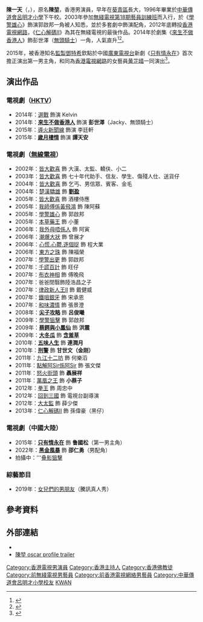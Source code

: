 {{藝人
| 姓名 = 陳一天
| 本名 = 陳堃
| 類型 = 男演員
| 英文名 = Oscar Chan
| 綽號 =  堃堃、無頭騎士、TVB韋舒亞
| 出生日期 = {{birth_date_and _age|1984|11|16}}
| 出生地點 = {{HKG-1959}}
| 國籍 = {{CNHK}}
| 籍貫 = 
| 語言 = [[粵語|粵語]]、[[國語|國語]]
| 教育程度 = 
| 母校 = [[中華傳道會呂明才小學|中華傳道會呂明才小學]]
| 音樂類型 = 
| 職業 = [[演員|演員]]
| 活躍年代 = 2002年至今 
| 唱片公司 = 
| 經紀公司 = [[HKTV|香港電視]]
| 相關團體 = 
| 網站 =
|宗教信仰 = [[佛教|佛教]]
| imdb = 4536247
}}

'''陳一天'''（{{lang-en|Oscar Chan Yat Tin}}，{{bd|1984年|11月16日|catIdx=S陳}}），原名'''陳堃'''，香港男演員，早年在[[葵青區|葵青區]]長大，1996年畢業於[[中華傳道會呂明才小學|中華傳道會呂明才小學]]下午校。2003年參加[[無綫電視藝員訓練班|無綫電視第18期藝員訓練班]]而入行，於《[[學警雄心|學警雄心]]》飾演郭啟邦一角被人知悉，並於多套劇中飾演配角，2012年底轉投[[香港電視網路|香港電視網路]]，《[[仁心解碼II|仁心解碼II]]》為其在無綫電視的最後作品。2014年於劇集《[[來生不做香港人|來生不做香港人]]》飾彭世澤（[[無頭騎士|無頭騎士]]）一角，人氣直升<ref>{{Cite web |url=http://hk.apple.nextmedia.com/supplement/travel/art/20150102/18988253 |title=【壹週刊】終於有嘢玩無頭騎士陳堃反轉嘉年華 |accessdate=2015-01-16 |archive-date=2015-01-04 |archive-url=https://web.archive.org/web/20150104205141/http://hk.apple.nextmedia.com/supplement/travel/art/20150102/18988253 |dead-url=no }}</ref><ref>{{Cite web |url=http://hk.apple.nextmedia.com/entertainment/art/20150112/18999361 |title=【壹週刊】馮仁昭四圍超：鄧特希欽點　無頭騎士擔正 |accessdate=2015-01-15 |archive-date=2015-01-15 |archive-url=https://web.archive.org/web/20150115163821/http://hk.apple.nextmedia.com/entertainment/art/20150112/18999361 |dead-url=no }}</ref>。

2015年，被香港知名[[監製|監製]][[鄧特希|鄧特希]]欽點於中國[[廣東電視台|廣東電視台]]新劇《[[只有情永在|只有情永在]]》首次擔正演出第一男主角，和同為[[香港電視網路|香港電視網路]]的女藝員[[黄芷晴|黄芷晴]]一同演出<ref>{{Cite web |url=http://ent.people.com.cn/n/2015/0112/c1012-26369696.html |title=《只有情永在》香港开机 黄日华女儿黄芷晴加盟 |accessdate=2015-01-15 |archive-date=2015-01-15 |archive-url=https://web.archive.org/web/20150115164032/http://ent.people.com.cn/n/2015/0112/c1012-26369696.html |dead-url=no }}</ref>。

==演出作品==
===電視劇（[[香港電視網路|HKTV]]）===
*2014年：[[選戰|選戰]] 飾演 Kelvin 
*2014年：'''[[來生不做香港人|來生不做香港人]]''' 飾演 '''彭世澤'''（Jacky、無頭騎士）
*2015年：[[導火新聞線|導火新聞線]] 飾演 李廷軒
*2015年：'''[[歲月樓情|歲月樓情]]''' 飾演 '''譚天安'''

===電視劇（[[無線電視|無線電視]]）===
*2002年：[[皆大歡喜_(古裝電視劇)|皆大歡喜]] 飾 大漢、太監、轎伕、小二
*2003年：[[皆大歡喜_(時裝電視劇)|皆大歡喜]] 飾 七十年代助手、信友、學生、傷殘人仕、送貨仔
*2004年：[[皆大歡喜_(時裝電視劇)|皆大歡喜]] 飾 乞丐、男信眾、賓客、金毛
*2004年：[[楚漢驕雄|楚漢驕雄]] 飾 '''[[劉盈|劉盈]]'''
*2005年：[[皆大歡喜_(時裝電視劇)|皆大歡喜]] 飾 酒樓侍應
*2005年：[[我師傅係黃飛鴻|我師傅係黃飛鴻]] 飾 陳阿蘇
*2005年：[[學警雄心|學警雄心]] 飾 郭啟邦
*2005年：[[本草藥王|本草藥王]] 飾 小董
*2006年：[[我外母唔係人|我外母唔係人]] 飾 阿寅
*2006年：[[潮爆大狀|潮爆大狀]] 飾 曾展才
*2006年：[[心慌.心鬱.逐個捉|心慌.心鬱.逐個捉]] 飾 程大業
*2006年：[[東方之珠_(電視劇)|東方之珠]] 飾 陳福榮
*2007年：[[學警出更|學警出更]] 飾 郭啟邦
*2007年：[[千謊百計|千謊百計]] 飾 旺仔
*2007年：[[布衣神相|布衣神相]] 飾 傅晚飛
*2007年：爸爸閉翳飾陸浩昌之子
*2007年：[[律政新人王II|律政新人王II]] 飾 戴健威
*2007年：[[鐵咀銀牙|鐵咀銀牙]] 飾 宋承恩
*2007年：[[和味濃情|和味濃情]] 飾 張景澄
*2008年：'''[[尖子攻略|尖子攻略]]''' 飾 '''呂俊曦'''
*2009年：[[學警狙擊|學警狙擊]] 飾 郭啟邦
*2009年：'''[[蔡鍔與小鳳仙|蔡鍔與小鳳仙]]''' 飾 '''洪震'''
*2009年：'''[[大冬瓜|大冬瓜]]''' 飾 '''[[含羞草|含羞草]]'''
*2010年：'''[[五味人生|五味人生]]''' 飾 '''連潤月'''
*2010年：'''[[刑警_(無綫電視劇)|刑警]]''' 飾 '''甘世文（金刚）'''
*2011年：[[九江十二坊|九江十二坊]] 飾 何樂滔
*2011年：[[點解阿Sir係阿Sir|點解阿Sir係阿Sir]] 飾 張文傑
*2011年：[[怒火街頭|怒火街頭]] 飾 '''聶展祥'''
*2011年：[[萬凰之王|萬凰之王]] 飾 '''小蔡子'''
*2012年：[[拳王_(2012年電視劇)|拳王]] 飾 周忠中
*2012年：[[回到三國|回到三國]] 飾 電視台副導演
*2012年：[[大太監|大太監]] 飾 薛少傑
*2013年：[[仁心解碼II|仁心解碼II]] 飾 孫偉豪（黑仔）

===電視劇（中國大陸）===
*2015年：'''[[只有情永在|只有情永在]]''' 飾 '''鲁國松'''（第一男主角）
*2022年：'''[[黑金風暴|黑金風暴]]''' 飾 '''邵仁勇'''（男配角）
*拍攝中：'''[[叠影狙擊|叠影狙擊]]

===綜藝節目===
*2019年：[[女兒們的男朋友|女兒們的男朋友]]（騰訊真人秀）

==參考資料==
{{reflist}}

==外部連結==
*{{sinaweibo|1726566917}}
*[https://www.youtube.com/watch?v=uMAiLplZ9xA 陳堃 oscar profile trailer] {{Wayback|url=https://www.youtube.com/watch?v=uMAiLplZ9xA |date=20160317021018 }}
{{DEFAULTSORT:CHAN}}
[[Category:香港電視男演員|Category:香港電視男演員]]
[[Category:香港主持人|Category:香港主持人]]
[[Category:香港佛教徒|Category:香港佛教徒]]
[[Category:前無綫電視男藝員|Category:前無綫電視男藝員]]
[[Category:前香港電視網絡男藝員|Category:前香港電視網絡男藝員]]
[[Category:中華傳道會呂明才小學校友|Category:中華傳道會呂明才小學校友]]
[[Category:陳姓|KWAN]]